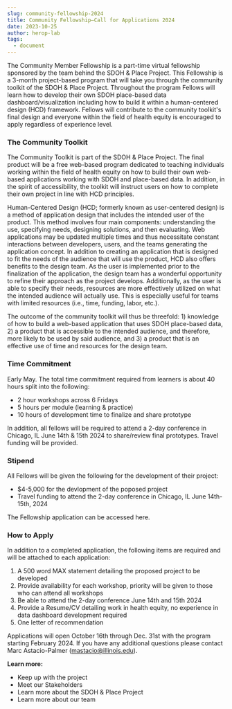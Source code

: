 ```yaml
---
slug: community-fellowship-2024
title: Community Fellowship—Call for Applications 2024
date: 2023-10-25
author: herop-lab
tags:
  - document
---
```

The Community Member Fellowship is a part-time virtual fellowship sponsored by the team behind the SDOH & Place Project. This Fellowship is a 3-month project-based program that will take you through the community toolkit of the SDOH & Place Project. Throughout the program Fellows will learn how to develop their own SDOH place-based data dashboard/visualization including how to build it within a human-centered design (HCD) framework. Fellows will contribute to the community toolkit's final design and everyone within the field of health equity is encouraged to apply regardless of experience level. 

### The Community Toolkit

The Community Toolkit is part of the SDOH & Place Project. The final product will be a free web-based program dedicated to teaching individuals working within the field of health equity on how to build their own web-based applications working with SDOH and place-based data. In addition, in the spirit of accessibility, the toolkit will instruct users on how to complete their own project in line with HCD principles.

Human-Centered Design (HCD; formerly known as user-centered design) is a method of application design that includes the intended user of the product. This method involves four main components: understanding the use, specifying needs, designing solutions, and then evaluating. Web applications may be updated multiple times and thus necessitate constant interactions between developers, users, and the teams generating the application concept. In addition to creating an application that is designed to fit the needs of the audience that will use the product, HCD also offers benefits to the design team. As the user is implemented prior to the finalization of the application, the design team has a wonderful opportunity to refine their approach as the project develops. Additionally, as the user is able to specify their needs, resources are more effectively utilized on what the intended audience will actually use. This is especially useful for teams with limited resources (i.e., time, funding, labor, etc.). 

The outcome of the community toolkit will thus be threefold: 1) knowledge of how to build a web-based application that uses SDOH place-based data, 2) a product that is accessible to the intended audience, and therefore, more likely to be used by said audience, and 3) a product that is an effective use of time and resources for the design team.

### Time Commitment 

Early May. The total time commitment required from learners is about 40 hours split into the following:

* 2 hour workshops across 6 Fridays 
* 5 hours per module (learning & practice)
* 10 hours of development time to finalize and share prototype 

In addition, all fellows will be required to attend a 2-day conference in Chicago, IL June 14th & 15th 2024 to share/review final prototypes. Travel funding will be provided.

### Stipend

All Fellows will be given the following for the development of their project:

* $4-5,000 for the devlopment of the poposed project
* Travel funding to attend the 2-day conference in Chicago, IL June 14th-15th, 2024

The Fellowship application can be accessed here.

### How to Apply

In addition to a completed application, the following items are required and will be attached to each application: 

1. A 500 word MAX statement detailing the proposed project to be developed
2. Provide availability for each workshop, priority will be given to those who can attend all workshops
3. Be able to attend the 2-day conference June 14th and 15th 2024
4. Provide a Resume/CV detailing work in health equity, no experience in data dashboard development required
5. One letter of recommendation

Applications will open October 16th through Dec. 31st with the program starting February 2024. If you have any additional questions please contact Marc Astacio-Palmer (mastacio@illinois.edu).

**Learn more:**

* Keep up with the project
* Meet our Stakeholders
* Learn more about the SDOH & Place Project
* Learn more about our team